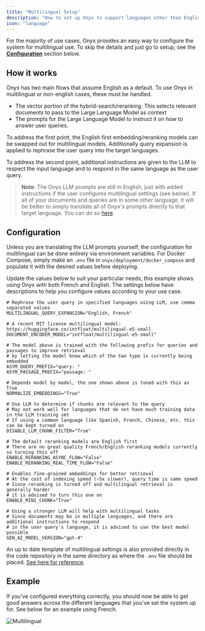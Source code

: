 ```yaml
---
title: "Multilingual Setup"
description: "How to set up Onyx to support languages other than English"
icon: "language"
---
```


For the majority of use cases, Onyx provides an easy way to configure the system for multilingual use.
To skip the details and just go to setup, see the
[**Configuration**](https://docs.onyx.app/multilingual_setup#configuration) section below.

## How it works

Onyx has two main flows that assume English as a default. To use Onyx in multilingual or non-english cases,
these must be handled.

- The vector portion of the hybrid-search/reranking. This selects relevant documents to pass to the Large
  Language Model as context
- The prompts for the Large Language Model to instruct it on how to answer user queries.

To address the first point, the English first embedding/reranking models can be swapped out for multilingual models.
Additionally query expansion is applied to rephrase the user query into the target languages.

To address the second point, additional instructions are given to the LLM to respect the input language and
to respond in the same language as the user query.

> **Note**: The Onyx LLM prompts are still in English, just with added instructions if the user
> configures multilingual settings (see below). If all of your documents and queries are in some other language,
> it will be better to simply translate all of Onyx's prompts directly to that target language. You can do so
> [here](https://github.com/onyx-dot-app/onyx/tree/main/backend/onyx/prompts).

## Configuration

Unless you are translating the LLM prompts yourself, the configuration for multilingual can be done entirely via
environment variables. For Docker Compose, simply make an `.env` file in `onyx/deployment/docker_compose` and
populate it with the desired values before deploying.

Update the values below to suit your particular needs, this example shows using Onyx with both French and English.
The settings below have descriptions to help you configure values according to your use case.

```
# Rephrase the user query in specified languages using LLM, use comma separated values
MULTILINGUAL_QUERY_EXPANSION="English, French"

# A recent MIT license multilingual model: https://huggingface.co/intfloat/multilingual-e5-small
DOCUMENT_ENCODER_MODEL="intfloat/multilingual-e5-small"

# The model above is trained with the following prefix for queries and passages to improve retrieval
# by letting the model know which of the two type is currently being embedded
ASYM_QUERY_PREFIX="query: "
ASYM_PASSAGE_PREFIX="passage: "

# Depends model by model, the one shown above is tuned with this as True
NORMALIZE_EMBEDDINGS="True"

# Use LLM to determine if chunks are relevant to the query
# May not work well for languages that do not have much training data in the LLM training set
# If using a common language like Spanish, French, Chinese, etc. this can be kept turned on
DISABLE_LLM_CHUNK_FILTER="True"

# The default reranking models are English first
# There are no great quality French/English reranking models currently so turning this off
ENABLE_RERANKING_ASYNC_FLOW="False"
ENABLE_RERANKING_REAL_TIME_FLOW="False"

# Enables fine-grained embeddings for better retrieval
# At the cost of indexing speed (~5x slower), query time is same speed
# Since reranking is turned off and multilingual retrieval is generally harder
# it is advised to turn this one on
ENABLE_MINI_CHUNK="True"

# Using a stronger LLM will help with multilingual tasks
# Since documents may be in multiple languages, and there are additional instructions to respond
# in the user query's language, it is advised to use the best model possible
GEN_AI_MODEL_VERSION="gpt-4"
```

An up to date template of multilingual settings is also provided directly in the code repository in the same
directory as where the `.env` file should be placed.
[See here for reference](https://github.com/onyx-dot-app/onyx/blob/main/deployment/docker_compose/env.multilingual.template).

## Example

If you've configured everything correctly, you should now be able to get good answers across the different
languages that you've set the system up for. See below for an example using French.

![Multilingual](/assets/images/multilingual/Multilingual.png)
